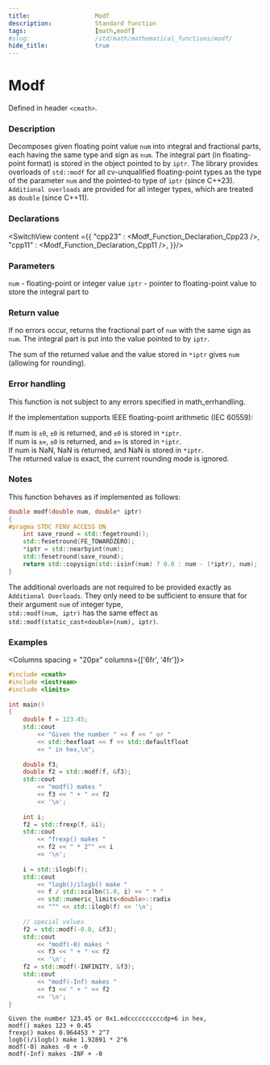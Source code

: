 ```yaml
---
title:                  Modf
description:            Standard function
tags:                   [math,modf]
#slug:                  /std/math/mathematical_functions/modf/
hide_title:             true
---
```




# Modf

Defined in header `<cmath>`.

### Description

Decomposes given floating point value `num` into integral and fractional parts, each having the same type and sign as `num`. 
The integral part (in floating-point format) is stored in the object pointed to by `iptr`. The library provides overloads of `std::modf` 
for all cv-unqualified floating-point types as the type of the parameter `num` and the pointed-to type of `iptr` (since C++23).
`Additional overloads` are provided for all integer types, which are treated as `double`
(since C++11).



### Declarations

<SwitchView content ={{
    "cpp23" : <Modf_Function_Declaration_Cpp23 />,
    "cpp11" : <Modf_Function_Declaration_Cpp11 />,
}}/>


### Parameters

`num` - floating-point or integer value
`iptr` - pointer to floating-point value to store the integral part to

### Return value

If no errors occur, returns the fractional part of `num` with the same sign as `num`. The integral part is put into the value pointed to by `iptr`.

The sum of the returned value and the value stored in `*iptr` gives `num` (allowing for rounding).

### Error handling

This function is not subject to any errors specified in math_errhandling.

If the implementation supports IEEE floating-point arithmetic (IEC 60559):

If num is `±0`, `±0` is returned, and `±0` is stored in `*iptr`. <br/>
If num is `±∞`, `±0` is returned, and `±∞` is stored in `*iptr`. <br/>
If num is NaN, NaN is returned, and NaN is stored in `*iptr`. <br/>
The returned value is exact, the current rounding mode is ignored. <br/>

### Notes

This function behaves as if implemented as follows:
```cpp
double modf(double num, double* iptr)
{
#pragma STDC FENV_ACCESS ON
    int save_round = std::fegetround();
    std::fesetround(FE_TOWARDZERO);
    *iptr = std::nearbyint(num);
    std::fesetround(save_round);
    return std::copysign(std::isinf(num) ? 0.0 : num - (*iptr), num);
}
```
The additional overloads are not required to be provided exactly as `Additional Overloads`. 
They only need to be sufficient to ensure that for their argument `num` of integer type, <br/>
`std::modf(num, iptr)` has the same effect as `std::modf(static_cast<double>(num), iptr)`.

### Examples



<Columns spacing = "20px" columns={['6fr', '4fr']}>
<div>

```cpp
#include <cmath>
#include <iostream>
#include <limits>
 
int main()
{
    double f = 123.45;
    std::cout 
        << "Given the number " << f << " or " 
        << std::hexfloat << f << std::defaultfloat 
        << " in hex,\n";
 
    double f3;
    double f2 = std::modf(f, &f3);
    std::cout 
        << "modf() makes " 
        << f3 << " + " << f2 
        << '\n';
 
    int i;
    f2 = std::frexp(f, &i);
    std::cout 
        << "frexp() makes " 
        << f2 << " * 2^" << i 
        << '\n';
 
    i = std::ilogb(f);
    std::cout 
        << "logb()/ilogb() make " 
        << f / std::scalbn(1.0, i) << " * "
        << std::numeric_limits<double>::radix
        << "^" << std::ilogb(f) << '\n';
 
    // special values
    f2 = std::modf(-0.0, &f3);
    std::cout 
        << "modf(-0) makes " 
        << f3 << " + " << f2 
        << '\n';
    f2 = std::modf(-INFINITY, &f3);
    std::cout 
        << "modf(-Inf) makes " 
        << f3 << " + " << f2 
        << '\n';
}
```

</div>

<div>

```plaintext title="Possible Result"
Given the number 123.45 or 0x1.edccccccccccdp+6 in hex,
modf() makes 123 + 0.45
frexp() makes 0.964453 * 2^7
logb()/ilogb() make 1.92891 * 2^6
modf(-0) makes -0 + -0
modf(-Inf) makes -INF + -0
```

</div>
</Columns>
